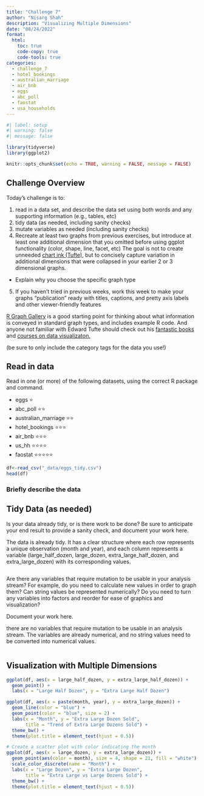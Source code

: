 ```yaml
---
title: "Challenge 7"
author: "Nisarg Shah"
description: "Visualizing Multiple Dimensions"
date: "08/24/2022"
format:
  html:
    toc: true
    code-copy: true
    code-tools: true
categories:
  - challenge_7
  - hotel_bookings
  - australian_marriage
  - air_bnb
  - eggs
  - abc_poll
  - faostat
  - usa_households
---
```


```r
#| label: setup
#| warning: false
#| message: false

library(tidyverse)
library(ggplot2)

knitr::opts_chunk$set(echo = TRUE, warning = FALSE, message = FALSE)
```

## Challenge Overview

Today's challenge is to:

1)  read in a data set, and describe the data set using both words and any supporting information (e.g., tables, etc)
2)  tidy data (as needed, including sanity checks)
3)  mutate variables as needed (including sanity checks)
4)  Recreate at least two graphs from previous exercises, but introduce at least one additional dimension that you omitted before using ggplot functionality (color, shape, line, facet, etc) The goal is not to create unneeded [chart ink (Tufte)](https://www.edwardtufte.com/tufte/), but to concisely capture variation in additional dimensions that were collapsed in your earlier 2 or 3 dimensional graphs.

-   Explain why you choose the specific graph type

5)  If you haven't tried in previous weeks, work this week to make your graphs "publication" ready with titles, captions, and pretty axis labels and other viewer-friendly features

[R Graph Gallery](https://r-graph-gallery.com/) is a good starting point for thinking about what information is conveyed in standard graph types, and includes example R code. And anyone not familiar with Edward Tufte should check out his [fantastic books](https://www.edwardtufte.com/tufte/books_vdqi) and [courses on data visualizaton.](https://www.edwardtufte.com/tufte/courses)

(be sure to only include the category tags for the data you use!)

## Read in data

Read in one (or more) of the following datasets, using the correct R package and command.

-   eggs ⭐
-   abc_poll ⭐⭐
-   australian_marriage ⭐⭐
-   hotel_bookings ⭐⭐⭐
-   air_bnb ⭐⭐⭐
-   us_hh ⭐⭐⭐⭐
-   faostat ⭐⭐⭐⭐⭐

```r
df<-read_csv("_data/eggs_tidy.csv")
head(df)
```

### Briefly describe the data

## Tidy Data (as needed)

Is your data already tidy, or is there work to be done? Be sure to anticipate your end result to provide a sanity check, and document your work here.

The data is already tidy. It has a clear structure where each row represents a unique observation (month and year), and each column represents a variable (large_half_dozen, large_dozen, extra_large_half_dozen, and extra_large_dozen) with its corresponding values.

```r


```

Are there any variables that require mutation to be usable in your analysis stream? For example, do you need to calculate new values in order to graph them? Can string values be represented numerically? Do you need to turn any variables into factors and reorder for ease of graphics and visualization?

Document your work here.\

there are no variables that require mutation to be usable in an analysis stream. The variables are already numerical, and no string values need to be converted into numerical values.

```r

```

## Visualization with Multiple Dimensions

```r
ggplot(df, aes(x = large_half_dozen, y = extra_large_half_dozen)) +
  geom_point() +
  labs(x = "Large Half Dozen", y = "Extra Large Half Dozen")
```

```r
ggplot(df, aes(x = paste(month, year), y = extra_large_dozen)) +
  geom_line(color = "blue") +
  geom_point(color = "blue", size = 2) +
  labs(x = "Month", y = "Extra Large Dozen Sold",
       title = "Trend of Extra Large Dozens Sold") +
  theme_bw() +
  theme(plot.title = element_text(hjust = 0.5))
```

```r
# Create a scatter plot with color indicating the month
ggplot(df, aes(x = large_dozen, y = extra_large_dozen)) +
  geom_point(aes(color = month), size = 4, shape = 21, fill = "white") +
  scale_color_discrete(name = "Month") +
  labs(x = "Large Dozen", y = "Extra Large Dozen",
       title = "Extra Large vs Large Dozens Sold") +
  theme_bw() +
  theme(plot.title = element_text(hjust = 0.5))
```
